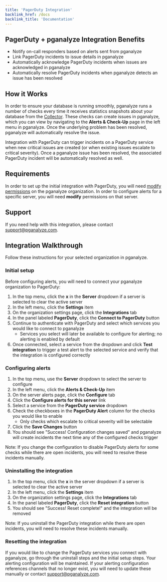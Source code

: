 ```yaml
---
title: 'PagerDuty Integration'
backlink_href: /docs
backlink_title: 'Documentation'
---
```


## PagerDuty + pganalyze Integration Benefits

 * Notify on-call responders based on alerts sent from pganalyze
 * Link PagerDuty incidents to issue details in pganalyze
 * Automatically acknowledge PagerDuty incidents when issues are acknowledged in pganalyze
 * Automatically resolve PagerDuty incidents when pganalyze detects an issue has been resolved

## How it Works

In order to ensure your database is running smoothly, pganalyze runs a number of checks every time
it receives statistics snapshots about your database from the [Collector](/docs/collector).
These checks can create issues in pganalyze, which you can view by navigating to the **Alerts & Check-Up**
page in the left menu in pganalyze. Once the underlying problem has been resolved, pganalyze will
automatically resolve the issue.

Integration with PagerDuty can trigger incidents on a PagerDuty service when new critical issues are
created (or when existing issues escalate to critical severity). Once a pganalyze issue has been resolved,
the associated PagerDuty incident will be automatically resolved as well.


## Requirements

In order to set up the initial integration with PagerDuty, you will need [modify permissions](/docs/accounts/permissions)
on the pganalyze organization. In order to configure alerts for a specific server, you will need **modify**
permissions on that server.


## Support

If you need help with this integration, please contact [support@pganalyze.com](mailto:support@pganalyze.com).


## Integration Walkthrough

Follow these instructions for your selected organization in pganalyze.


### Initial setup

Before configuring alerts, you will need to connect your pganalyze organization to PagerDuty:

1. In the top menu, click the **x** in the **Server** dropdown if a server is selected to clear the active server
2. In the left menu, click the **Settings** item
3. On the organization settings page, click the **Integrations** tab
4. In the panel labeled **PagerDuty**, click the **Connect to PagerDuty** button
5. Continue to authenticate with PagerDuty and select which services you would like to connect to pganalyze
   * Services you select will later be available to configure for alerting; no alerting is enabled by default
6. Once connected, select a service from the dropdown and click **Test integration** to trigger a test alert
   to the selected service and verify that the integration is configured correctly


### Configuring alerts

1. In the top menu, use the **Server** dropdown to select the server to configure
2. In the left menu, click the **Alerts & Check-Up** item
3. On the server alerts page, click the **Configure** tab
4. Click the **Configure alerts for this server** link
5. Select a service from the **PagerDuty service** dropdown
6. Check the checkboxes in the **PagerDuty Alert** column for the checks you would like to enable
   * Only checks which escalate to critical severity will be selectable
7. Click the **Save Changes** button
8. You should see "Success! Configuration changes saved" and pganalyze will create incidents the next time any of
   the configured checks trigger

Note: If you change the configuration to disable PagerDuty alerts for some checks while there are open
incidents, you will need to resolve these incidents manually.


### Uninstalling the integration

1. In the top menu, click the **x** in the server dropdown if a server is selected to clear the active server
2. In the left menu, click the **Settings** item
3. On the organization settings page, click the **Integrations** tab
4. In the panel labeled **PagerDuty**, click the **Reset integration** button
5. You should see "Success! Reset complete!" and the integration will be removed

Note: If you uninstall the PagerDuty integration while there are open incidents, you will need to resolve
these incidents manually.

### Resetting the integration

If you would like to change the PagerDuty services you connect with pganalyze, go through the uninstall steps
and the initial setup steps. Your alerting configuration will be maintained. If your alerting configuration
references channels that no longer exist, you will need to update these manually or contact [support@pganalyze.com](mailto:support@pganalyze.com).

